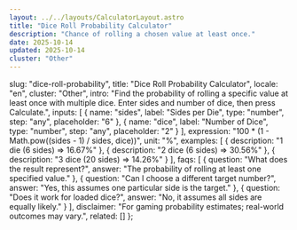 ```yaml
---
layout: ../../layouts/CalculatorLayout.astro
title: "Dice Roll Probability Calculator"
description: "Chance of rolling a chosen value at least once."
date: 2025-10-14
updated: 2025-10-14
cluster: "Other"
---
```



  slug: "dice-roll-probability",
  title: "Dice Roll Probability Calculator",
  locale: "en",
  cluster: "Other",
  intro: "Find the probability of rolling a specific value at least once with multiple dice. Enter sides and number of dice, then press Calculate.",
  inputs: [
    { name: "sides", label: "Sides per Die", type: "number", step: "any", placeholder: "6" },
    { name: "dice", label: "Number of Dice", type: "number", step: "any", placeholder: "2" }
  ],
  expression: "100 * (1 - Math.pow((sides - 1) / sides, dice))",
  unit: "%",
  examples: [
    { description: "1 die (6 sides) ⇒ 16.67%" },
    { description: "2 dice (6 sides) ⇒ 30.56%" },
    { description: "3 dice (20 sides) ⇒ 14.26%" }
  ],
  faqs: [
    { question: "What does the result represent?", answer: "The probability of rolling at least one specified value." },
    { question: "Can I choose a different target number?", answer: "Yes, this assumes one particular side is the target." },
    { question: "Does it work for loaded dice?", answer: "No, it assumes all sides are equally likely." }
  ],
  disclaimer: "For gaming probability estimates; real-world outcomes may vary.",
  related: []
};

<Calculator schema={schema} />


